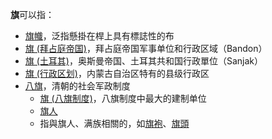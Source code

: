 '''旗'''可以指：
*[[旗幟|旗幟]]，泛指懸掛在桿上具有標誌性的布
*[[旗_(拜占庭帝国)|旗 (拜占庭帝国)]]，拜占庭帝国军事单位和行政区域（Bandon）
*[[旗_(土耳其)|旗 (土耳其)]]，奥斯曼帝国、土耳其共和国行政單位（Sanjak）
*[[旗_(行政区划)|旗 (行政区划)]]，内蒙古自治区特有的县级行政区
*[[八旗|八旗]]，清朝的社会军政制度
**[[旗_(八旗制度)|旗 (八旗制度)]]，八旗制度中最大的建制单位
**[[旗人|旗人]]
**指與旗人、满族相關的，如[[旗袍|旗袍]]、[[旗頭|旗頭]]

{{disambig|Q|cat=一字消歧义}}